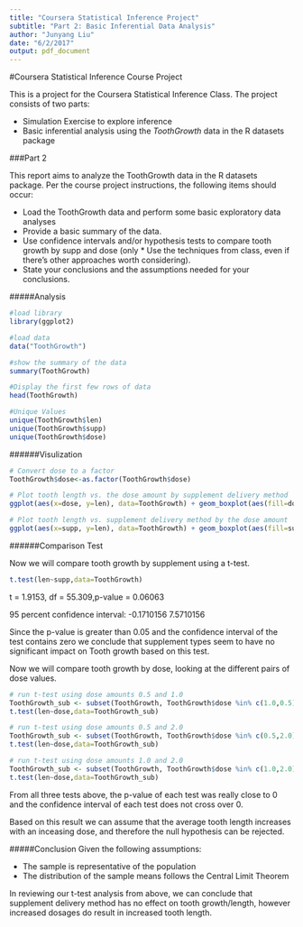 ```yaml
---
title: "Coursera Statistical Inference Project"
subtitle: "Part 2: Basic Inferential Data Analysis"
author: "Junyang Liu"
date: "6/2/2017"
output: pdf_document
---
```


#Coursera Statistical Inference Course Project

This is a project for the Coursera Statistical Inference Class. 
The project consists of two parts:

* Simulation Exercise to explore inference
* Basic inferential analysis using the *ToothGrowth* data in the R datasets package

###Part 2

This report aims to analyze the ToothGrowth data in the R datasets package. Per the course project instructions, the following items should occur:

* Load the ToothGrowth data and perform some basic exploratory data analyses
* Provide a basic summary of the data.
* Use confidence intervals and/or hypothesis tests to compare tooth growth by supp and dose (only * Use the techniques from class, even if there's other approaches worth considering).
* State your conclusions and the assumptions needed for your conclusions.

#####Analysis

```r
#load library
library(ggplot2)

#load data
data("ToothGrowth")

#show the summary of the data
summary(ToothGrowth)

#Display the first few rows of data
head(ToothGrowth)

#Unique Values
unique(ToothGrowth$len)
unique(ToothGrowth$supp)
unique(ToothGrowth$dose)
```

######Visulization

```r
# Convert dose to a factor
ToothGrowth$dose<-as.factor(ToothGrowth$dose)

# Plot tooth length vs. the dose amount by supplement delivery method
ggplot(aes(x=dose, y=len), data=ToothGrowth) + geom_boxplot(aes(fill=dose)) + xlab("Dose Amount") + ylab("Tooth Length") + facet_grid(~ supp) + ggtitle("Tooth Length vs. Dose Amount \nby Delivery Method") + theme(plot.title = element_text(lineheight=.8, face="bold"))

# Plot tooth length vs. supplement delivery method by the dose amount
ggplot(aes(x=supp, y=len), data=ToothGrowth) + geom_boxplot(aes(fill=supp)) + xlab("Supplement Delivery") + ylab("Tooth Length") + facet_grid(~ dose) + ggtitle("Tooth Length vs. Delivery Method \nby Dose Amount") + theme(plot.title = element_text(lineheight=.8, face="bold"))
```


######Comparison Test

Now we will compare tooth growth by supplement using a t-test.

```r
t.test(len~supp,data=ToothGrowth)
```

t = 1.9153, df = 55.309,p-value = 0.06063

95 percent confidence interval:
 -0.1710156  7.5710156

Since the p-value is greater than 0.05 and the confidence interval of the test contains zero we conclude that supplement types seem to have no significant impact on Tooth growth based on this test.

Now we will compare tooth growth by dose, looking at the different pairs of dose values.
```r
# run t-test using dose amounts 0.5 and 1.0
ToothGrowth_sub <- subset(ToothGrowth, ToothGrowth$dose %in% c(1.0,0.5))
t.test(len~dose,data=ToothGrowth_sub)

# run t-test using dose amounts 0.5 and 2.0
ToothGrowth_sub <- subset(ToothGrowth, ToothGrowth$dose %in% c(0.5,2.0))
t.test(len~dose,data=ToothGrowth_sub)

# run t-test using dose amounts 1.0 and 2.0
ToothGrowth_sub <- subset(ToothGrowth, ToothGrowth$dose %in% c(1.0,2.0))
t.test(len~dose,data=ToothGrowth_sub)
```

From all three tests above, the p-value of each test was really close to 0 and the confidence interval of each test does not cross over 0.

Based on this result we can assume that the average tooth length increases with an inceasing dose, and therefore the null hypothesis can be rejected.


#####Conclusion
Given the following assumptions:

* The sample is representative of the population
* The distribution of the sample means follows the Central Limit Theorem

In reviewing our t-test analysis from above, we can conclude that supplement delivery method has no effect on tooth growth/length, however increased dosages do result in increased tooth length.

